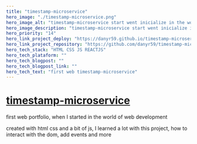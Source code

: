 ```yaml
---
title: "timestamp-microservice"
hero_image: "./timestamp-microservice.png"
hero_image_alt: "timestamp-microservice start went inicialize in the word the development Web"
hero_image_description: "timestamp-microservice start went inicialize in the word the development Web"
hero_priority: "14"
hero_link_project_deploy: "https://danyr59.github.io/timestamp-microservice/"
hero_link_project_repository: "https://github.com/danyr59/timestamp-microservice"
hero_tech_stack: "HTML CSS JS REACTJS"
hero_tech_plataform: ""
hero_tech_blogpost: ""
hero_tech_blogpost_link: ""
hero_tech_text: "first web timestamp-microservice"
---
```


# [timestamp-microservice ](https://danyr59.github.io/timestamp-microservice/ "timestamp-microservice") 

first web portfolio, when I started in the world of web development

created with html css and a bit of js, I learned a lot with this project, how to interact with the dom, add events and more
